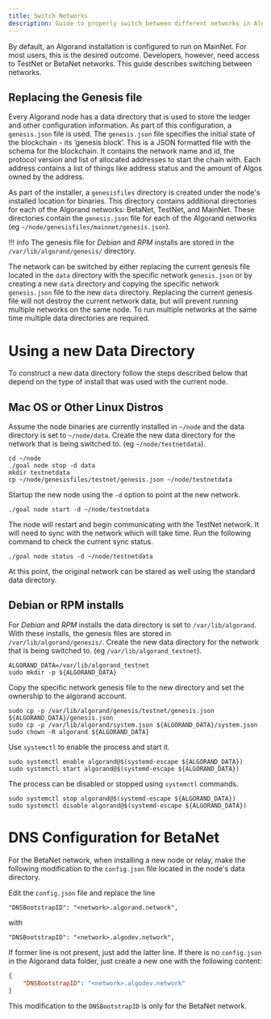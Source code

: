 ```yaml
---
title: Switch Networks
description: Guide to properly switch between different networks in Algorand
---
```


By default, an Algorand installation is configured to run on MainNet. For most users, this is the desired outcome. Developers, however, need access to TestNet or BetaNet networks. This guide describes switching between networks.

## Replacing the Genesis file
Every Algorand node has a data directory that is used to store the ledger and other configuration information. As part of this configuration, a `genesis.json` file is used. The `genesis.json` file specifies the initial state of the blockchain - its ‘genesis block’. This is a JSON formatted file with the schema for the blockchain. It contains the network name and id, the protocol version and list of allocated addresses to start the chain with. Each address contains a list of things like address status and the amount of Algos owned by the address.

As part of the installer, a `genesisfiles` directory is created under the node's installed location for binaries. This directory contains additional directories for each of the Algorand networks: BetaNet, TestNet, and MainNet. These directories contain the `genesis.json` file for each of the Algorand networks (eg `~/node/genesisfiles/mainnet/genesis.json`). 

!!! info
    The genesis file for *Debian* and *RPM* installs are stored in the `/var/lib/algorand/genesis/` directory.

The network can be switched by either replacing the current genesis file located in the `data` directory with the specific network `genesis.json` or by creating a new `data` directory and copying the specific network `genesis.json` file to the new `data` directory. Replacing the current genesis file will not destroy the current network data, but will prevent running multiple networks on the same node. To run multiple networks at the same time multiple data directories are required.

# Using a new Data Directory
To construct a new data directory follow the steps described below that depend on the type of install that was used with the current node.

## Mac OS or Other Linux Distros
Assume the node binaries are currently installed in `~/node` and the data directory is set to `~/node/data`. Create the new data directory for the network that is being switched to. (eg `~/node/testnetdata`). 

```
cd ~/node
./goal node stop -d data
mkdir testnetdata 
cp ~/node/genesisfiles/testnet/genesis.json ~/node/testnetdata
```
Startup the new node using the `-d` option to point at the new network.

```
./goal node start -d ~/node/testnetdata
```

The node will restart and begin communicating with the TestNet network. It will need to sync with the network which will take time. Run the following command to check the current sync status.

```
./goal node status -d ~/node/testnetdata
```

At this point, the original network can be stared as well using the standard data directory.

## Debian or RPM installs
For *Debian* and *RPM* installs the data directory is set to `/var/lib/algorand`. With these installs, the genesis files are stored in `/var/lib/algorand/genesis/`. Create the new data directory for the network that is being switched to. (eg `/var/lib/algorand_testnet`). 

```
ALGORAND_DATA=/var/lib/algorand_testnet
sudo mkdir -p ${ALGORAND_DATA}
```
Copy the specific network genesis file to the new directory and set the ownership to the algorand account.

```
sudo cp -p /var/lib/algorand/genesis/testnet/genesis.json ${ALGORAND_DATA}/genesis.json
sudo cp -p /var/lib/algorand/system.json ${ALGORAND_DATA}/system.json
sudo chown -R algorand ${ALGORAND_DATA}
```

Use `systemctl` to enable the process and start it.

```
sudo systemctl enable algorand@$(systemd-escape ${ALGORAND_DATA})
sudo systemctl start algorand@$(systemd-escape ${ALGORAND_DATA})
```
The process can be disabled or stopped using `systemctl` commands.

```
sudo systemctl stop algorand@$(systemd-escape ${ALGORAND_DATA})
sudo systemctl disable algorand@$(systemd-escape ${ALGORAND_DATA})
```

# DNS Configuration for BetaNet

For the BetaNet network, when installing a new node or relay, make the following modification to the `config.json` file located in the node's data directory. 

Edit the `config.json` file and replace the line
``` 
"DNSBootstrapID": "<network>.algorand.network",
```
with 
``` 
"DNSBootstrapID": "<network>.algodev.network",
```
If former line is not present, just add the latter line.
If there is no `config.json` in the Algorand data folder, just create a new one with the following content:
```json
{
    "DNSBootstrapID": "<network>.algodev.network"
}
```

This modification to the `DNSBootstrapID` is only for the BetaNet network.
